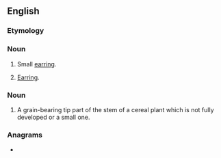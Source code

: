 ==English==

===Etymology===
{{suffix|en|ear|let}}

===Noun===
{{en-noun}}

# {{lb|en|jewelry}} Small [[earring]].
# {{lb|en|jewelry|rare}} [[earring|Earring]].

===Noun===
{{en-noun}}

# {{lb|en|agriculture}} A grain-bearing tip part of the stem of a cereal plant which is not fully developed or a small one.

===Anagrams===
* {{anagrams|en|a=aeelrt|Aertel|Ertale|Tralee|alreet|e-alert|elater|relate|telera}}